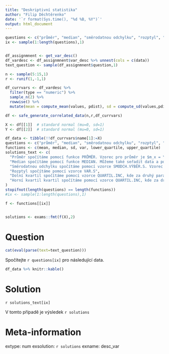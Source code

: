 ```yaml
---
title: "Deskriptivní statistika"
author: "Filip Děchtěrenko"
date: '`r format(Sys.time(), "%d %B, %Y")`'
output: html_document
---
```


```r
questions <- c("průměr", "median", "směrodatnou odchylku", "rozptyl", "dolní kvartil", "horní kvartil")
ix <- sample(1:length(questions),1)

```

```r

```

```r
df_assignmnent <- get_var_desc()
df_vardesc <- df_assignmnent$var_desc %>% unnest(cols = c(data))
text_question <- sample(df_assignmnent$question,1)

n <- sample(5:15,1)
r <- runif(1,-1,1)

df_currvars <- df_vardesc %>% 
  filter(type == "numeric") %>% 
  sample_n(2) %>% 
  rowwise() %>% 
  mutate(mean = compute_mean(values, pdist), sd = compute_sd(values,pdist))

df <- safe_generate_correlated_data(n,r,df_currvars)

X <- df[[1]]  # standard normal (mu=0, sd=1)
Y <- df[[2]]  # standard normal (mu=0, sd=1)

df_data <- tibble(!!df_currvars$name[1]:=X)
questions <- c("průměr", "median", "směrodatnou odchylku", "rozptyl", "dolní kvartil", "horní kvartil")
functions <- c(mean, median, sd, var, lower_quartile, upper_quartile)
solutions_text <- c(
  "Průměr spočítáme pomocí funkce PRŮMĚR. Vzorec pro průměr je $m_x = \\frac{1}{n}\\sum_{i=1}^{n}{x_i}$",
  "Median spočítáme pomocí funkce MEDIAN. Můžeme také seřadit data a použít prostřední hodnotu (v případě sudého počtu bereme průměr z dvou prostředních čísel",
  "Směrodatnou odchylku spočítáme pomocí vzorce SMODCH.VÝBĚR.S. Vzorec pro výpočet je $sd_x = \\sqrt{\\frac{1}{n-1}\\sum_{i=1}^{n}{(x_i-\\bar{x}})^2}$",
  "Rozptyl spočítáme pomocí vzorce VAR.S",
  "Dolní kvartil spočítáme pomocí vzorce QUARTIL.INC, kde za druhý parametr dosadíme hodnotu 1",
  "Horní kvartil kvartil spočítáme pomocí vzorce QUARTIL.INC, kde za druhý parametr dosadíme hodnotu 2"
)
stopifnot(length(questions) == length(functions))
#ix <- sample(1:length(questions),1)

f <- functions[[ix]]


solutions <- exams::fmt(f(X),2)

```

Question
========
```r
cat(eval(parse(text=text_question)))
```

Spočítejte `r questions[ix]` pro následující data.

```r
df_data %>% knitr::kable()
```

Solution
========

`r solutions_text[ix]`


V tomto případě je výsledek `r solutions`

Meta-information
================
extype: num
exsolution: `r solutions`
exname: desc_var
